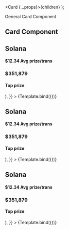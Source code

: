 

<Meta title="Container/Card" component={Card} />

  <Card {...props}>{children}</Card>
);

<Canvas columns={1} withSource="open" withToolbar>
  <Title>Card</Title>
  <Subtitle>General Card Component</Subtitle>

  <h2>Card Component</h2>
  <Story
    name="Default Card"
    args={{
      component: "div",
      children: (
        <>
          <ReactSvg />
          <div>
            <h2 style={{ color: "white" }}>Solana</h2>
            <h4 style={{ color: "white" }}>$12.34 Avg prize/trans</h4>
          </div>
          <div>
            <h3 style={{ color: "white" }}>$351,879</h3>
            <h4 style={{ color: "white" }}>Top prize</h4>
          </div>
        </>
      ),
    }}
  >
    {Template.bind({})}
  </Story>
  <Story
    name="Border Card"
    args={{
      component: "button",
      disabled: true,
      type: "box",
      children: (
        <>
          <ReactSvg />
          <div>
            <h2 style={{ color: "white" }}>Solana</h2>
            <h4 style={{ color: "white" }}>$12.34 Avg prize/trans</h4>
          </div>
          <div>
            <h3 style={{ color: "white" }}>$351,879</h3>
            <h4 style={{ color: "white" }}>Top prize</h4>
          </div>
        </>
      ),
    }}
  >
    {Template.bind({})}
  </Story>
  <Story
    name="Rounded Card"
    args={{
      component: "div",
      rounded: true,
      children: (
        <>
          <ReactSvg />
          <div>
            <h2 style={{ color: "white" }}>Solana</h2>
            <h4 style={{ color: "white" }}>$12.34 Avg prize/trans</h4>
          </div>
          <div>
            <h3 style={{ color: "white" }}>$351,879</h3>
            <h4 style={{ color: "white" }}>Top prize</h4>
          </div>
        </>
      ),
    }}
  >
    {Template.bind({})}
  </Story>
</Canvas>
